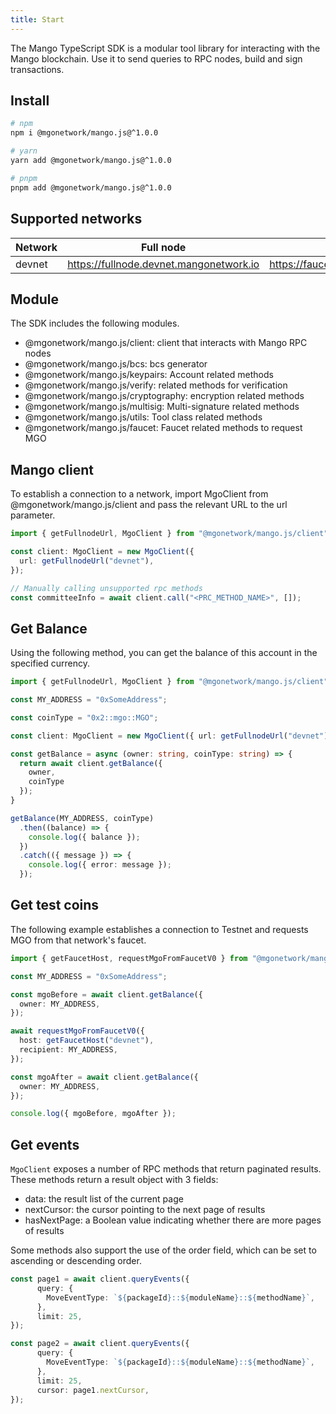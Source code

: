 ```yaml
---
title: Start
---
```


The Mango TypeScript SDK is a modular tool library for interacting with the Mango blockchain. Use it to send queries to RPC nodes, build and sign transactions.

## Install

```bash
# npm
npm i @mgonetwork/mango.js@^1.0.0

# yarn
yarn add @mgonetwork/mango.js@^1.0.0

# pnpm
pnpm add @mgonetwork/mango.js@^1.0.0
```

## Supported networks

| Network | Full node                               | faucet                                    |
|---------|-----------------------------------------|-------------------------------------------|
| devnet  | https://fullnode.devnet.mangonetwork.io | https://faucet.devnet.mangonetwork.io/gas |

## Module

The SDK includes the following modules.

- @mgonetwork/mango.js/client: client that interacts with Mango RPC nodes
- @mgonetwork/mango.js/bcs: bcs generator
- @mgonetwork/mango.js/keypairs: Account related methods
- @mgonetwork/mango.js/verify: related methods for verification
- @mgonetwork/mango.js/cryptography: encryption related methods
- @mgonetwork/mango.js/multisig: Multi-signature related methods
- @mgonetwork/mango.js/utils: Tool class related methods
- @mgonetwork/mango.js/faucet: Faucet related methods to request MGO

## Mango client

To establish a connection to a network, import MgoClient from @mgonetwork/mango.js/client and pass the relevant URL to the url parameter.

```TypeScript
import { getFullnodeUrl, MgoClient } from "@mgonetwork/mango.js/client";

const client: MgoClient = new MgoClient({
  url: getFullnodeUrl("devnet"),
});

// Manually calling unsupported rpc methods
const committeeInfo = await client.call("<PRC_METHOD_NAME>", []);
```

## Get Balance

Using the following method, you can get the balance of this account in the specified currency.

```TypeScript
import { getFullnodeUrl, MgoClient } from "@mgonetwork/mango.js/client";

const MY_ADDRESS = "0xSomeAddress";

const coinType = "0x2::mgo::MGO";

const client: MgoClient = new MgoClient({ url: getFullnodeUrl("devnet") });

const getBalance = async (owner: string, coinType: string) => {
  return await client.getBalance({
    owner,
    coinType
  });
}

getBalance(MY_ADDRESS, coinType)
  .then((balance) => {
    console.log({ balance });
  })
  .catch(({ message }) => {
    console.log({ error: message });
  });
```

## Get test coins

The following example establishes a connection to Testnet and requests MGO from that network's faucet.

```TypeScript
import { getFaucetHost, requestMgoFromFaucetV0 } from "@mgonetwork/mango.js/faucet";

const MY_ADDRESS = "0xSomeAddress";

const mgoBefore = await client.getBalance({
  owner: MY_ADDRESS,
});

await requestMgoFromFaucetV0({
  host: getFaucetHost("devnet"),
  recipient: MY_ADDRESS,
});

const mgoAfter = await client.getBalance({
  owner: MY_ADDRESS,
});

console.log({ mgoBefore, mgoAfter });
```

## Get events

`MgoClient` exposes a number of RPC methods that return paginated results. These methods return a result object with 3 fields:

- data: the result list of the current page
- nextCursor: the cursor pointing to the next page of results
- hasNextPage: a Boolean value indicating whether there are more pages of results

Some methods also support the use of the order field, which can be set to ascending or descending order.

```TypeScript
const page1 = await client.queryEvents({
      query: {
        MoveEventType: `${packageId}::${moduleName}::${methodName}`,
      },
      limit: 25,
});

const page2 = await client.queryEvents({
      query: {
        MoveEventType: `${packageId}::${moduleName}::${methodName}`,
      },
      limit: 25,
      cursor: page1.nextCursor,
});
```